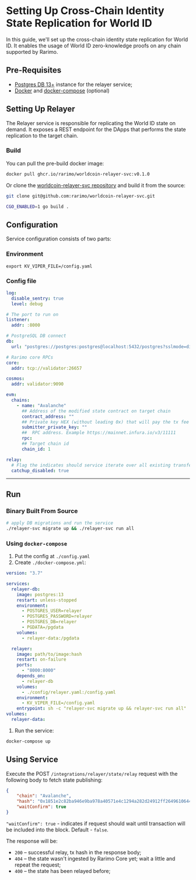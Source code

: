 # Setting Up Cross-Chain Identity State Replication for World ID

In this guide, we'll set up the cross-chain identity state replication for World ID. It enables the usage of World ID zero-knowledge proofs on any chain supported by Rarimo.

## Pre-Requisites

- [Postgres DB 13+](https://www.postgresql.org/download/) instance for the relayer service;
- [Docker](https://docs.docker.com/engine/install/) and [docker-compose](https://docs.docker.com/compose/install/) (optional)

## Setting Up Relayer

The Relayer service is responsible for replicating the World ID state on demand. It exposes a REST endpoint for the DApps that performs the state replication to the target chain.

### Build

You can pull the pre-build docker image:

```sh
docker pull ghcr.io/rarimo/worldcoin-relayer-svc:v0.1.0
```

Or clone the  [worldcoin-relayer-svc repository](https://github.com/rarimo/worldcoin-relayer-svc) and build it from the source:

```sh
git clone git@github.com:rarimo/worldcoin-relayer-svc.git

CGO_ENABLED=1 go build .
```

## Configuration

Service configuration consists of two parts:

### Environment

```shell
export KV_VIPER_FILE=/config.yaml
```

### Config file
<!-- TODO: add a real contract_address in the config (evm -> chains section) -->
```yaml
log:
  disable_sentry: true
  level: debug

# The port to run on
listener:
  addr: :8000

# PostgreSQL DB connect
db:
  url: "postgres://postgres:postgres@localhost:5432/postgres?sslmode=disable"

# Rarimo core RPCs
core:
  addr: tcp://validator:26657

cosmos:
  addr: validator:9090

evm:
  chains:
    - name: "Avalanche"
      ## Address of the modified state contract on target chain
      contract_address: ""
      ## Private key HEX (without leading 0x) that will pay the tx fee
      submitter_private_key: ""
      ##  RPC address. Example https://mainnet.infura.io/v3/11111
      rpc:
      ## Target chain id
      chain_id: 1

relay:
  # Flag the indicates should service iterate over all existing transfer operation and fill the database
  catchup_disabled: true
```

----

## Run

### Binary Built From Source

```sh
# apply DB migrations and run the service
./relayer-svc migrate up && ./relayer-svc run all
```

### Using `docker-compose`

1. Put the config at `./config.yaml`
1. Create `./docker-compose.yml`:
  ```yaml
  version: "3.7"

  services:
    relayer-db:
      image: postgres:13
      restart: unless-stopped
      environment:
        - POSTGRES_USER=relayer
        - POSTGRES_PASSWORD=relayer
        - POSTGRES_DB=relayer
        - PGDATA=/pgdata
      volumes:
        - relayer-data:/pgdata

    relayer:
      image: path/to/image:hash
      restart: on-failure
      ports:
        - "8000:8000"
      depends_on:
        - relayer-db
      volumes:
        - ./config/relayer.yaml:/config.yaml
      environment:
        - KV_VIPER_FILE=/config.yaml
      entrypoint: sh -c "relayer-svc migrate up && relayer-svc run all"
  volumes:
    relayer-data:
  ```
1. Run the service:
  ```sh
  docker-compose up
  ```

## Using Service

Execute the POST `/integrations/relayer/state/relay` request with the following body to fetch state publishing:
```json
{
    "chain": "Avalanche",
    "hash": "0x1851e2c82ba946e9ba978a40571e4c1294a282d24912ff26496106445299f099",
    "waitConfirm": true
}
```
`"waitConfirm": true` - indicates if request should wait until transaction will be included into the block. Default - `false`.

The response will be:

- `200` – successful relay, tx hash in the response body;
- `404` – the state wasn't ingested by Rarimo Core yet; wait a little and repeat the request;
- `400` – the state has been relayed before;  <!-- TODO: fix me -->
